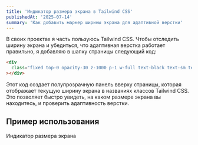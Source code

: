 ```yaml
---
title: 'Индикатор размера экрана в Tailwind CSS'
publishedAt: '2025-07-14'
summary: 'Как добавить маркер ширины экрана для адаптивной верстки'
---
```


В своих проектах я часть пользуюсь Tailwind CSS. Чтобы отследить ширину экрана и убедиться, что адаптивная верстка работает правильно, я добавляю в шапку страницы следующий код:

```html
<div
  class="fixed top-0 opacity-30 z-1000 p-1 w-full text-black text-sm text-center before:content-['sm_•_•_•_•'] md:before:content-['•_md_•_•_•'] lg:before:content-['•_•_lg_•_•'] xl:before:content-['•_•_•_xl_•'] 2xl:before:content-['•_•_•_•_2xl']"
></div>
```

Этот код создает полупрозрачную панель вверху страницы, которая отображает текущую ширину экрана в названиях классов Tailwind CSS. Это позволяет быстро увидеть, на каком размере экрана вы находитесь, и проверить адаптивность верстки.

## Пример использования

<div className="mx-auto my-8 w-full h-[260px] rounded-lg border border-gray-300 shadow-lg bg-white overflow-hidden flex flex-col">
  <div className="bg-gray-200 h-6 flex items-center justify-center px-4 relative">
    <span className="text-xs text-gray-500">Индикатор размера экрана</span>
  </div>
<div className="opacity-30 z-1000 p-1 w-full text-black text-center text-sm before:content-['sm_•_•_•_•'] md:before:content-['•_md_•_•_•'] lg:before:content-['•_•_lg_•_•'] xl:before:content-['•_•_•_xl_•'] 2xl:before:content-['•_•_•_•_2xl']"></div>

</div>
